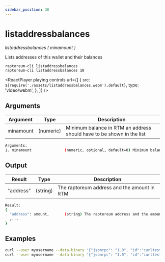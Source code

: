 ```yaml
---
sidebar_position: 30
---
```



# listaddressbalances

_listaddressbalances ( minamount )_

Lists addresses of this wallet and their balances

```bash
raptoreum-cli listaddressbalances
raptoreum-cli listaddressbalances 10
```

<ReactPlayer
  playing
  controls
  url={[
    {
      src: `${require('./assets/listaddressbalances.webm').default}`,
      type: 'video/webm',
    },
  ]}
/>

## Arguments

| Argument  | Type      | Description                                                           |
| --------- | --------- | --------------------------------------------------------------------- |
| minamount | (numeric) | Minimum balance in RTM an address should have to be shown in the list |

```bash
Arguments:
1. minamount               (numeric, optional, default=0) Minimum balance in RTM an address should have to be shown in the list
```

## Output

| Result    | Type     | Description                                 |
| --------- | -------- | ------------------------------------------- |
| "address" | (string) | The raptoreum address and the amount in RTM |

```bash
Result:
{
  "address": amount,       (string) The raptoreum address and the amount in RTM
  ,...
}
```

## Examples

```bash
curl --user myusername --data-binary '{"jsonrpc": "1.0", "id":"curltest", "method": "listaddressbalances", "params": [] }' -H 'content-type: text/plain;' http://127.0.0.1:9998/
curl --user myusername --data-binary '{"jsonrpc": "1.0", "id":"curltest", "method": "listaddressbalances", "params": [10] }' -H 'content-type: text/plain;' http://127.0.0.1:9998/
```
